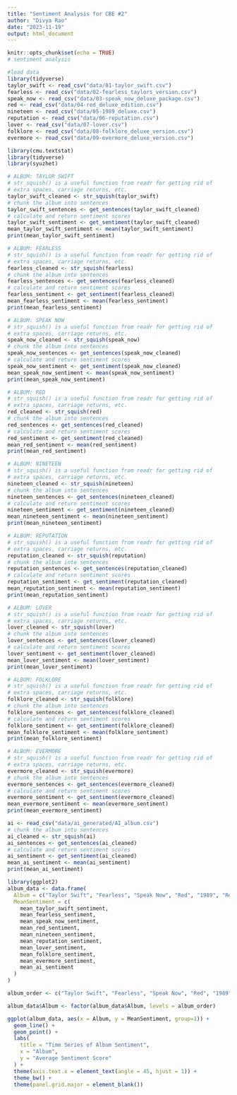 ```yaml
---
title: "Sentiment Analysis for CBE #2"
author: "Divya Rao"
date: "2023-11-19"
output: html_document
---
```


```r
knitr::opts_chunk$set(echo = TRUE)
# sentiment analysis
```

```r
#load data
library(tidyverse)
taylor_swift <- read_csv("data/01-taylor_swift.csv")
fearless <- read_csv("data/02-fearless_taylors_version.csv")
speak_now <- read_csv("data/03-speak_now_deluxe_package.csv")
red <- read_csv("data/04-red_deluxe_edition.csv")
nineteen <- read_csv("data/05-1989_deluxe.csv")
reputation <- read_csv("data/06-reputation.csv")
lover <- read_csv("data/07-lover.csv")
folklore <- read_csv("data/08-folklore_deluxe_version.csv")
evermore <- read_csv("data/09-evermore_deluxe_version.csv")
```
```r
library(cmu.textstat) 
library(tidyverse) 
library(syuzhet)

# ALBUM: TAYLOR SWIFT 
# str_squish() is a useful function from readr for getting rid of 
# extra spaces, carriage returns, etc.
taylor_swift_cleaned <- str_squish(taylor_swift)
# chunk the album into sentences
taylor_swift_sentences <- get_sentences(taylor_swift_cleaned)
# calculate and return sentiment scores
taylor_swift_sentiment <- get_sentiment(taylor_swift_cleaned)
mean_taylor_swift_sentiment <- mean(taylor_swift_sentiment)
print(mean_taylor_swift_sentiment)

# ALBUM: FEARLESS
# str_squish() is a useful function from readr for getting rid of 
# extra spaces, carriage returns, etc.
fearless_cleaned <- str_squish(fearless)
# chunk the album into sentences
fearless_sentences <- get_sentences(fearless_cleaned)
# calculate and return sentiment scores
fearless_sentiment <- get_sentiment(fearless_cleaned)
mean_fearless_sentiment <- mean(fearless_sentiment)
print(mean_fearless_sentiment)

# ALBUM: SPEAK NOW
# str_squish() is a useful function from readr for getting rid of 
# extra spaces, carriage returns, etc.
speak_now_cleaned <- str_squish(speak_now)
# chunk the album into sentences
speak_now_sentences <- get_sentences(speak_now_cleaned)
# calculate and return sentiment scores
speak_now_sentiment <- get_sentiment(speak_now_cleaned)
mean_speak_now_sentiment <- mean(speak_now_sentiment)
print(mean_speak_now_sentiment)

# ALBUM: RED
# str_squish() is a useful function from readr for getting rid of 
# extra spaces, carriage returns, etc.
red_cleaned <- str_squish(red)
# chunk the album into sentences
red_sentences <- get_sentences(red_cleaned)
# calculate and return sentiment scores
red_sentiment <- get_sentiment(red_cleaned)
mean_red_sentiment <- mean(red_sentiment)
print(mean_red_sentiment)

# ALBUM: NINETEEN
# str_squish() is a useful function from readr for getting rid of 
# extra spaces, carriage returns, etc.
nineteen_cleaned <- str_squish(nineteen)
# chunk the album into sentences
nineteen_sentences <- get_sentences(nineteen_cleaned)
# calculate and return sentiment scores
nineteen_sentiment <- get_sentiment(nineteen_cleaned)
mean_nineteen_sentiment <- mean(nineteen_sentiment)
print(mean_nineteen_sentiment)

# ALBUM: REPUTATION
# str_squish() is a useful function from readr for getting rid of 
# extra spaces, carriage returns, etc.
reputation_cleaned <- str_squish(reputation)
# chunk the album into sentences
reputation_sentences <- get_sentences(reputation_cleaned)
# calculate and return sentiment scores
reputation_sentiment <- get_sentiment(reputation_cleaned)
mean_reputation_sentiment <- mean(reputation_sentiment)
print(mean_reputation_sentiment)

# ALBUM: LOVER
# str_squish() is a useful function from readr for getting rid of 
# extra spaces, carriage returns, etc.
lover_cleaned <- str_squish(lover)
# chunk the album into sentences
lover_sentences <- get_sentences(lover_cleaned)
# calculate and return sentiment scores
lover_sentiment <- get_sentiment(lover_cleaned)
mean_lover_sentiment <- mean(lover_sentiment)
print(mean_lover_sentiment)

# ALBUM: FOLKLORE
# str_squish() is a useful function from readr for getting rid of 
# extra spaces, carriage returns, etc.
folklore_cleaned <- str_squish(folklore)
# chunk the album into sentences
folklore_sentences <- get_sentences(folklore_cleaned)
# calculate and return sentiment scores
folklore_sentiment <- get_sentiment(folklore_cleaned)
mean_folklore_sentiment <- mean(folklore_sentiment)
print(mean_folklore_sentiment)

# ALBUM: EVERMORE
# str_squish() is a useful function from readr for getting rid of 
# extra spaces, carriage returns, etc.
evermore_cleaned <- str_squish(evermore)
# chunk the album into sentences
evermore_sentences <- get_sentences(evermore_cleaned)
# calculate and return sentiment scores
evermore_sentiment <- get_sentiment(evermore_cleaned)
mean_evermore_sentiment <- mean(evermore_sentiment)
print(mean_evermore_sentiment)
```
```r
ai <- read_csv("data/ai_generated/AI_album.csv")
# chunk the album into sentences
ai_cleaned <- str_squish(ai)
ai_sentences <- get_sentences(ai_cleaned)
# calculate and return sentiment scores
ai_sentiment <- get_sentiment(ai_cleaned)
mean_ai_sentiment <- mean(ai_sentiment)
print(mean_ai_sentiment)
```
```r
library(ggplot2)
album_data <- data.frame(
  Album = c("Taylor Swift", "Fearless", "Speak Now", "Red", "1989", "Reputation", "Lover", "Folklore", "Evermore", "AI-Generated"),
  MeanSentiment = c(
    mean_taylor_swift_sentiment,
    mean_fearless_sentiment,
    mean_speak_now_sentiment,
    mean_red_sentiment,
    mean_nineteen_sentiment,
    mean_reputation_sentiment,
    mean_lover_sentiment,
    mean_folklore_sentiment,
    mean_evermore_sentiment,
    mean_ai_sentiment
  )
)

album_order <- c("Taylor Swift", "Fearless", "Speak Now", "Red", "1989", "Reputation", "Lover", "Folklore", "Evermore", "AI-Generated")

album_data$Album <- factor(album_data$Album, levels = album_order)

ggplot(album_data, aes(x = Album, y = MeanSentiment, group=1)) +
  geom_line() +
  geom_point() +
  labs(
    title = "Time Series of Album Sentiment",
    x = "Album",
    y = "Average Sentiment Score"
  ) +
  theme(axis.text.x = element_text(angle = 45, hjust = 1)) +
  theme_bw() +
  theme(panel.grid.major = element_blank())
```





